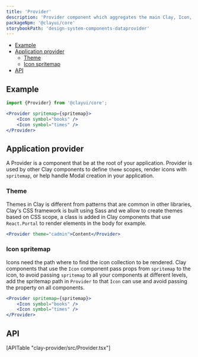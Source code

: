 ```yaml
---
title: 'Provider'
description: 'Provider component which aggregates the main Clay, Icon, and Modal.'
packageNpm: '@clayui/core'
storybookPath: 'design-system-components-dataprovider'
---
```


<div class="nav-toc-absolute">
<div class="nav-toc">

-   [Example](#example)
-   [Application provider](#application-provider)
    -   [Theme](#theme)
    -   [Icon spritemap](#icon-spritemap)
-   [API](#api)

</div>
</div>

## Example

```js
import {Provider} from '@clayui/core';
```

```jsx
<Provider spritemap={spritemap}>
	<Icon symbol="books" />
	<Icon symbol="times" />
</Provider>
```

## Application provider

A Provider is a component that be at the root of your application. Provider is used by other Clay components to define `theme` scopes, render icons with `spritemap`, or help handle Modal creation in your application.

### Theme

Themes in Clay is different from patterns that are common in other libraries, Clay's CSS framework is built using Sass and we allow to create themes based on CSS scope, a class is added in Clay components that use `React.Portal` to render elements in the body for example.

```jsx
<Provider theme="cadmin">Content</Provider>
```

### Icon spritemap

Icons need the path where to find the icon collection to be rendered. Clay components that use the `Icon` component pass props from `spritemap` to the icon, to avoid passing `spritemap` to all your components at different levels, add the spritemap path in `Provider` to that `Icon` can use and avoid passing the property on all components.

```jsx
<Provider spritemap={spritemap}>
	<Icon symbol="books" />
	<Icon symbol="times" />
</Provider>
```

## API

<div>[APITable "clay-provider/src/Provider.tsx"]</div>
